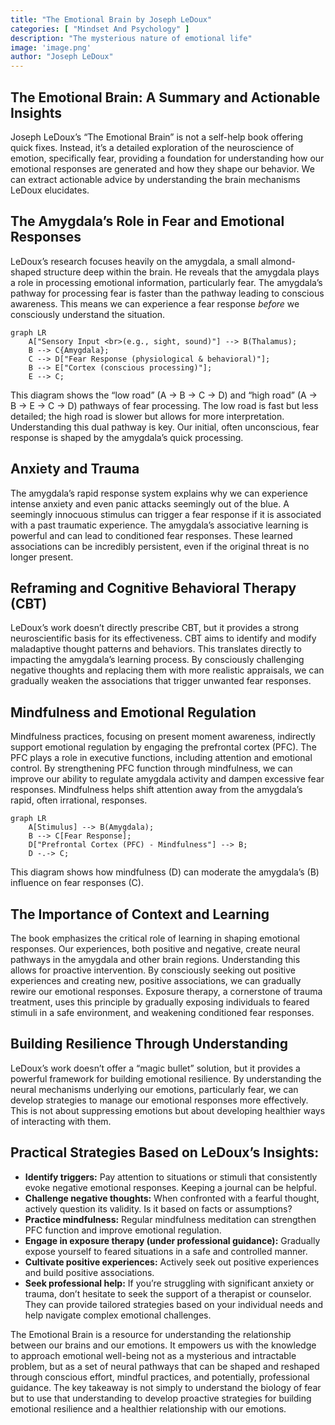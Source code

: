 ```yaml
---
title: "The Emotional Brain by Joseph LeDoux"
categories: [ "Mindset And Psychology" ]
description: "The mysterious nature of emotional life"
image: 'image.png'
author: "Joseph LeDoux"
---
```

## The Emotional Brain:  A Summary and Actionable Insights

Joseph LeDoux's "The Emotional Brain" is not a self-help book offering quick fixes. Instead, it's a detailed exploration of the neuroscience of emotion, specifically fear, providing a foundation for understanding how our emotional responses are generated and how they shape our behavior.  We can extract actionable advice by understanding the brain mechanisms LeDoux elucidates.


## The Amygdala's Role in Fear and Emotional Responses

LeDoux's research focuses heavily on the amygdala, a small almond-shaped structure deep within the brain. He reveals that the amygdala plays a role in processing emotional information, particularly fear. The amygdala's pathway for processing fear is faster than the pathway leading to conscious awareness. This means we can experience a fear response *before* we consciously understand the situation.

```mermaid
graph LR
    A["Sensory Input <br>(e.g., sight, sound)"] --> B(Thalamus);
    B --> C{Amygdala};
    C --> D["Fear Response (physiological & behavioral)"];
    B --> E["Cortex (conscious processing)"];
    E --> C;
```

This diagram shows the "low road" (A -> B -> C -> D) and "high road" (A -> B -> E -> C -> D) pathways of fear processing. The low road is fast but less detailed; the high road is slower but allows for more interpretation. Understanding this dual pathway is key. Our initial, often unconscious, fear response is shaped by the amygdala's quick processing.


## Anxiety and Trauma

The amygdala's rapid response system explains why we can experience intense anxiety and even panic attacks seemingly out of the blue.  A seemingly innocuous stimulus can trigger a fear response if it is associated with a past traumatic experience.  The amygdala's associative learning is powerful and can lead to conditioned fear responses.  These learned associations can be incredibly persistent, even if the original threat is no longer present.

## Reframing and Cognitive Behavioral Therapy (CBT)

LeDoux's work doesn't directly prescribe CBT, but it provides a strong neuroscientific basis for its effectiveness. CBT aims to identify and modify maladaptive thought patterns and behaviors. This translates directly to impacting the amygdala's learning process. By consciously challenging negative thoughts and replacing them with more realistic appraisals, we can gradually weaken the associations that trigger unwanted fear responses.


## Mindfulness and Emotional Regulation

Mindfulness practices, focusing on present moment awareness, indirectly support emotional regulation by engaging the prefrontal cortex (PFC). The PFC plays a role in executive functions, including attention and emotional control. By strengthening PFC function through mindfulness, we can improve our ability to regulate amygdala activity and dampen excessive fear responses. Mindfulness helps shift attention away from the amygdala's rapid, often irrational, responses.


```mermaid
graph LR
    A[Stimulus] --> B(Amygdala);
    B --> C[Fear Response];
    D["Prefrontal Cortex (PFC) - Mindfulness"] --> B;
    D -.-> C;
```

This diagram shows how mindfulness (D) can moderate the amygdala's (B) influence on fear responses (C).


##  The Importance of Context and Learning

The book emphasizes the critical role of learning in shaping emotional responses. Our experiences, both positive and negative, create neural pathways in the amygdala and other brain regions. Understanding this allows for proactive intervention. By consciously seeking out positive experiences and creating new, positive associations, we can gradually rewire our emotional responses. Exposure therapy, a cornerstone of trauma treatment, uses this principle by gradually exposing individuals to feared stimuli in a safe environment, and weakening conditioned fear responses.


##  Building Resilience Through Understanding

LeDoux's work doesn't offer a "magic bullet" solution, but it provides a powerful framework for building emotional resilience.  By understanding the neural mechanisms underlying our emotions, particularly fear, we can develop strategies to manage our emotional responses more effectively.  This is not about suppressing emotions but about developing healthier ways of interacting with them.


## Practical Strategies Based on LeDoux's Insights:

* **Identify triggers:** Pay attention to situations or stimuli that consistently evoke negative emotional responses.  Keeping a journal can be helpful.
* **Challenge negative thoughts:** When confronted with a fearful thought, actively question its validity. Is it based on facts or assumptions?
* **Practice mindfulness:** Regular mindfulness meditation can strengthen PFC function and improve emotional regulation.
* **Engage in exposure therapy (under professional guidance):** Gradually expose yourself to feared situations in a safe and controlled manner.
* **Cultivate positive experiences:** Actively seek out positive experiences and build positive associations.
* **Seek professional help:**  If you're struggling with significant anxiety or trauma, don't hesitate to seek the support of a therapist or counselor.  They can provide tailored strategies based on your individual needs and help navigate complex emotional challenges.



The Emotional Brain is a resource for understanding the relationship between our brains and our emotions. It empowers us with the knowledge to approach emotional well-being not as a mysterious and intractable problem, but as a set of neural pathways that can be shaped and reshaped through conscious effort, mindful practices, and potentially, professional guidance. The key takeaway is not simply to understand the biology of fear but to use that understanding to develop proactive strategies for building emotional resilience and a healthier relationship with our emotions.

